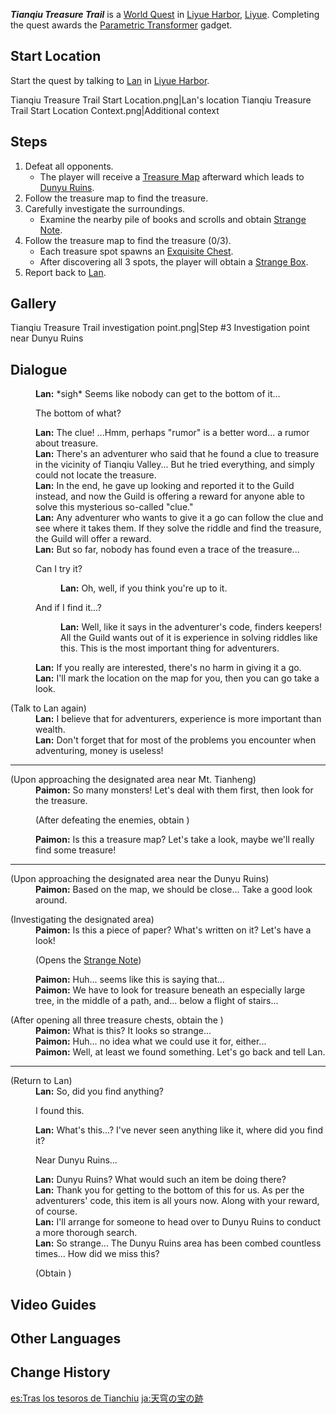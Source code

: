{{Quest Infobox
|id            = 71812
|type          = World
|region        = Liyue
|area          = Sea of Clouds
|subarea       = Liyue Harbor
|startLocation = [[Liyue Harbor]], [[Liyue]]
|rewards       = Mora*30,000;Hero's Wit*3;Parametric Transformer*1
|requirement   = Reach [[Adventure Rank]] 31
Previous quests from Lan: [[The Adventurers' Guild's Affairs]], [[...What Do Adventurers Do Again?]]
|rep           = Liyue
|repAmt        = 20
|repOrder      = 163
|characters    = Traveler; Lan; Paimon
}}
'''''Tianqiu Treasure Trail''''' is a [[World Quest]] in [[Liyue Harbor]], [[Liyue]]. Completing the quest awards the [[Parametric Transformer]] gadget.

==Start Location==
Start the quest by talking to [[Lan]] in [[Liyue Harbor]].
<gallery>
Tianqiu Treasure Trail Start Location.png|Lan's location
Tianqiu Treasure Trail Start Location Context.png|Additional context
</gallery>

==Steps==
# Defeat all opponents.
#* The player will receive a [[Treasure Map]] afterward which leads to [[Dunyu Ruins]].
# Follow the treasure map to find the treasure.
# Carefully investigate the surroundings.
#* Examine the nearby pile of books and scrolls and obtain [[Strange Note]].
# Follow the treasure map to find the treasure (0/3).
#* Each treasure spot spawns an [[Chest|Exquisite Chest]].
#* After discovering all 3 spots, the player will obtain a [[Strange Box]].
# Report back to [[Lan]].

==Gallery==
<gallery>
Tianqiu Treasure Trail investigation point.png|Step #3 Investigation point near Dunyu Ruins
</gallery>

==Dialogue==
{{Quest Description|[[Lan]] of [[Liyue Harbor]] [[Adventurers' Guild]] seems to be troubled by something...}}
{{Dialogue Start}}
:'''Lan:''' *sigh* Seems like nobody can get to the bottom of it...
:{{DIcon}} The bottom of what?
:'''Lan:''' The clue! ...Hmm, perhaps "rumor" is a better word... a rumor about treasure.
:'''Lan:''' There's an adventurer who said that he found a clue to treasure in the vicinity of Tianqiu Valley... But he tried everything, and simply could not locate the treasure.
:'''Lan:''' In the end, he gave up looking and reported it to the Guild instead, and now the Guild is offering a reward for anyone able to solve this mysterious so-called "clue."
:'''Lan:''' Any adventurer who wants to give it a go can follow the clue and see where it takes them. If they solve the riddle and find the treasure, the Guild will offer a reward.
:'''Lan:''' But so far, nobody has found even a trace of the treasure...
:{{DIcon}} Can I try it?
::'''Lan:''' Oh, well, if you think you're up to it.
:{{DIcon}} And if I find it...?
::'''Lan:''' Well, like it says in the adventurer's code, finders keepers! All the Guild wants out of it is experience in solving riddles like this. This is the most important thing for adventurers.
:'''Lan:''' If you really are interested, there's no harm in giving it a go.
:'''Lan:''' I'll mark the location on the map for you, then you can go take a look.

;(Talk to Lan again)
:'''Lan:''' I believe that for adventurers, experience is more important than wealth.
:'''Lan:''' Don't forget that for most of the problems you encounter when adventuring, money is useless!
----
;(Upon approaching the designated area near Mt. Tianheng)
:'''Paimon:''' So many monsters! Let's deal with them first, then look for the treasure.
:;(After defeating the enemies, obtain {{Item|Treasure Map}})
:'''Paimon:''' Is this a treasure map? Let's take a look, maybe we'll really find some treasure!
----
;(Upon approaching the designated area near the Dunyu Ruins)
:'''Paimon:''' Based on the map, we should be close... Take a good look around.

;(Investigating the designated area)
:'''Paimon:''' Is this a piece of paper? What's written on it? Let's have a look!
:;(Opens the [[Strange Note]])
:'''Paimon:''' Huh... seems like this is saying that...
:'''Paimon:''' We have to look for treasure beneath an especially large tree, in the middle of a path, and... below a flight of stairs...

;(After opening all three treasure chests, obtain the {{Item|Strange Box}})
:'''Paimon:''' What is this? It looks so strange...
:'''Paimon:''' Huh... no idea what we could use it for, either...
:'''Paimon:''' Well, at least we found something. Let's go back and tell Lan.
----
;(Return to Lan)
:'''Lan:''' So, did you find anything?
:{{DIcon}} I found this.
:'''Lan:''' What's this...? I've never seen anything like it, where did you find it?
:{{DIcon}} Near Dunyu Ruins...
:'''Lan:''' Dunyu Ruins? What would such an item be doing there?
:'''Lan:''' Thank you for getting to the bottom of this for us. As per the adventurers' code, this item is all yours now. Along with your reward, of course.
:'''Lan:''' I'll arrange for someone to head over to Dunyu Ruins to conduct a more thorough search.
:'''Lan:''' So strange... The Dunyu Ruins area has been combed countless times... How did we miss this?
:;(Obtain {{Item|Parametric Transformer}})
{{Dialogue End}}

==Video Guides==
{{EVT
|video1   = https://youtu.be/cWNKmFsEEPw
|caption1 = Tianqiu Treasure Trail Guide

|video2   = https://youtu.be/XK4uTPUPSJ0
|caption2 = Tianqiu Treasure Trail Guide
}}

==Other Languages==
{{Other Languages
|en      = Tianqiu Treasure Trail
|zhs     = 天遒宝迹
|zhs_rm  = Tiānqiú Bǎo Jì
|zht     = 天遒寶跡
|zht_rm  = Tiānqiú Bǎo Jī
|zh_tl   = Tianqiu Treasure Trail
|ja      = 天穹の宝の跡
|ja_rm   = Tenkyuu no Takara no Ato
|ja_tl   = Tianqiu Treasure Trail
|ko      = 천주의 보물
|ko_rm   = Cheonju-ui Bomul
|ko_tl   = Treasure of Tianqiu
|es      = Tras los tesoros de Tianchiu
|es_tl   = After the Treasures of Tianqiu
|fr      = Trésors de Tianqiu
|fr_tl   = Treasures of Tianqiu
|ru      = Сокровища долины Тяньцю
|ru_tl   = Tianqiu Valley Treasure
|th      = เบาะแสสมบัติแห่ง Tianqiu
|th_rm   = 
|th_tl   = 
|vi      = Thiên Tù Bảo Tích
|vi_tl   = 
|de      = Tianqiu-Schatzsuche
|de_tl   = Tianqiu Treasure Hunt
|id      = Jejak Harta Tianqiu
|id_tl   = Tianqiu Treasure Trail
|pt      = Tesouros de Tianqiu
|pt_tl   = Treasures of Tianqiu
|tr      = Tianqiu Hazine Takibi
|tr_tl   = 
|it      = La caccia al tesoro di Tianqiu
|it_tl   = 
}}

==Change History==
{{Change History|1.3}}

[[es:Tras los tesoros de Tianchiu]]
[[ja:天穹の宝の跡]]